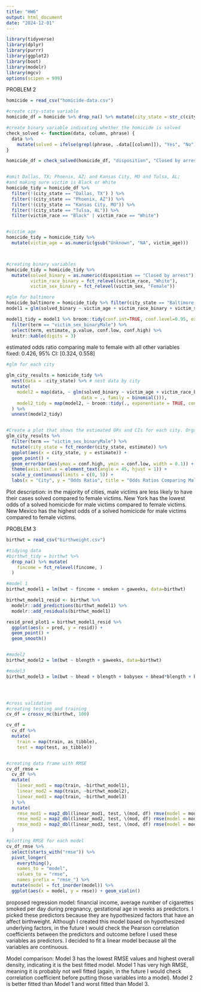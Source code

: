 ```yaml
---
title: "HW6"
output: html_document
date: "2024-12-01"
---
```


```r
library(tidyverse)
library(dplyr)
library(purrr)
library(ggplot2)
library(boot)
library(modelr)
library(mgcv)
options(scipen = 999) 
```

PROBLEM 2
```r
homicide = read_csv("homicide-data.csv")

#create city-state variable
homicide_df = homicide %>% drop_na() %>% mutate(city_state = str_c(city, state, sep = ", ")) 

#create binary variable indicating whether the homicide is solved
check_solved <- function(data, column, phrase) {
  data %>%
    mutate(solved = ifelse(grepl(phrase, .data[[column]]), "Yes", "No"))
}

homicide_df = check_solved(homicide_df, "disposition", "Closed by arrest")


#omit Dallas, TX; Phoenix, AZ; and Kansas City, MO and Tulsa, AL; 
#and making sure victim is Black or White
homicide_tidy = homicide_df %>% 
  filter(!(city_state == "Dallas, TX") ) %>% 
  filter(!(city_state == "Phoenix, AZ")) %>%  
  filter(!(city_state == "Kansas City, MO")) %>%  
  filter(!(city_state == "Tulsa, AL")) %>% 
  filter(victim_race == "Black" | victim_race == "White")


#victim_age
homicide_tidy = homicide_tidy %>% 
  mutate(victim_age = as.numeric(gsub("Unknown", "NA", victim_age)))



#creating binary variables
homicide_tidy = homicide_tidy %>%
  mutate(solved_binary = as.numeric(disposition == "Closed by arrest"),
         victim_race_binary = fct_relevel(victim_race, "White"),
         victim_sex_binary = fct_relevel(victim_sex, "Female"))

#glm for baltimore
homicide_baltimore = homicide_tidy %>% filter(city_state == "Baltimore, MD")
model1 = glm(solved_binary ~ victim_age + victim_race_binary + victim_sex_binary, data=homicide_baltimore, family=binomial())

model1_tidy = model1 %>% broom::tidy(conf.int=TRUE, conf.level=0.95, exponentiate=TRUE) %>%
  filter(term == "victim_sex_binaryMale") %>% 
  select(term, estimate, p.value, conf.low, conf.high) %>% 
  knitr::kable(digits = 3)
```
estimated odds ratio comparing male to female with all other variables fixed: 0.426, 95% CI: [0.324, 0.558]

```r
#glm for each city 

glm_city_results = homicide_tidy %>%
  nest(data = -city_state) %>% # nest data by city
  mutate(
    model2 = map(data, ~ glm(solved_binary ~ victim_age + victim_race_binary + victim_sex_binary, 
                            data = ., family = binomial())),
    model2_tidy = map(model2, ~ broom::tidy(., exponentiate = TRUE, conf.int = TRUE)) # Get ORs and CIs
  ) %>%
  unnest(model2_tidy) 


#Create a plot that shows the estimated ORs and CIs for each city. Organize cities according to estimated OR, and comment on the plot.
glm_city_results %>% 
  filter(term == "victim_sex_binaryMale") %>% 
  mutate(city_state = fct_reorder(city_state, estimate)) %>% 
  ggplot(aes(x = city_state, y = estimate)) +
  geom_point() +
  geom_errorbar(aes(ymax = conf.high, ymin = conf.low, width = 0.1)) +
  theme(axis.text.x = element_text(angle = 45, hjust = 1)) +
  scale_y_continuous(limits = c(0, 5)) +
  labs(x = "City", y = "Odds Ratio", title = "Odds Ratios Comparing Male to Female Victims in Solved Homicides (by City)")


```
Plot description: in the majority of cities, male victims are less likely to have their cases solved compared to female victims. New York has the lowest odds of a solved homicicde for male victims compared to female victims. New Mexico has the highest odds of a solved homicicde for male victims compared to female victims.


PROBLEM 3
```r
birthwt = read_csv("birthweight.csv")

#tidying data
#birthwt_tidy = birthwt %>% 
  drop_na() %>% mutate(
    fincome = fct_relevel(fincome, )
  )

#model 1
birthwt_model1 = lm(bwt ~ fincome + smoken + gaweeks, data=birthwt)

birthwt_model1_resid <- birthwt %>%
  modelr::add_predictions(birthwt_model1) %>%  
  modelr::add_residuals(birthwt_model1)

resid_pred_plot1 = birthwt_model1_resid %>% 
  ggplot(aes(x = pred, y = resid)) + 
  geom_point() +
  geom_smooth()


#model2
birthwt_model2 = lm(bwt ~ blength + gaweeks, data=birthwt)

#model3
birthwt_model3 = lm(bwt ~ bhead + blength + babysex + bhead*blength + blength*babysex + bhead*babysex + bhead*blength*babysex, data=birthwt)




#cross validation 
#creating testing and training
cv_df = crossv_mc(birthwt, 100) 

cv_df =
  cv_df %>% 
  mutate(
    train = map(train, as_tibble),
    test = map(test, as_tibble))


#creating data frame with RMSE
cv_df_rmse = 
  cv_df %>% 
  mutate(
    linear_mod1 = map(train, ~birthwt_model1),
    linear_mod2 = map(train, ~birthwt_model2),
    linear_mod3 = map(train, ~birthwt_model3)
  ) %>% 
  mutate(
    rmse_mod1 = map2_dbl(linear_mod1, test, \(mod, df) rmse(model = mod, data = df)),
    rmse_mod2 = map2_dbl(linear_mod2, test, \(mod, df) rmse(model = mod, data = df)),
    rmse_mod3 = map2_dbl(linear_mod3, test, \(mod, df) rmse(model = mod, data = df))
  )

#plotting RMSE for each model
cv_df_rmse %>%  
  select(starts_with("rmse")) %>% 
  pivot_longer(
    everything(),
    names_to = "model", 
    values_to = "rmse",
    names_prefix = "rmse_") %>% 
  mutate(model = fct_inorder(model)) %>% 
  ggplot(aes(x = model, y = rmse)) + geom_violin()

```
proposed regression model: financial income, average number of cigarettes smoked per day during pregnancy, gestational age in weeks as predictors. I picked these predictors because they are hypothesized factors that have an affect birthweight. Although I created this model based on hypothesized underlying factors, in the future I would check the Pearson correlation coefficients between the predictors and outcome before I used these variables as predictors. I decided to fit a linear model because all the variables are continuous.  

Model comparison: Model 3 has the lowest RMSE values and highest overall density, indicating it is the best fitted model. Model 1 has very high RMSE, meaning it is probably not well fitted (again, in the future I would check correlation coefficient before putting those variables into a model). Model 2 is better fitted than Model 1 and worst fitted than Model 3. 